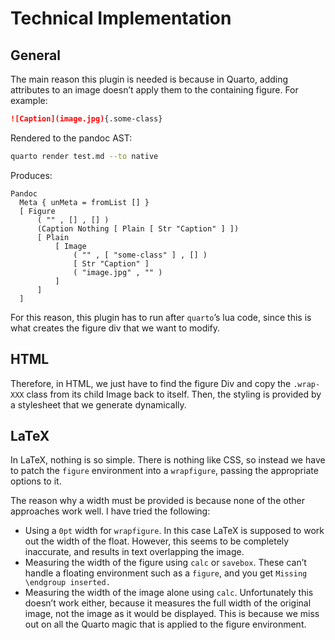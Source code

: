 # Technical Implementation

## General

The main reason this plugin is needed is because in Quarto, adding attributes to an image doesn't apply them to the containing figure.
For example:
```markdown
![Caption](image.jpg){.some-class}
```
Rendered to the pandoc AST:
```bash
quarto render test.md --to native
```

Produces:
```
Pandoc
  Meta { unMeta = fromList [] }
  [ Figure
      ( "" , [] , [] )
      (Caption Nothing [ Plain [ Str "Caption" ] ])
      [ Plain
          [ Image
              ( "" , [ "some-class" ] , [] )
              [ Str "Caption" ]
              ( "image.jpg" , "" )
          ]
      ]
  ]
```

For this reason, this plugin has to run after `quarto`'s lua code, since this is what creates the figure div that we want to modify.

## HTML

Therefore, in HTML, we just have to find the figure Div and copy the `.wrap-XXX` class from its child Image back to itself.
Then, the styling is provided by a stylesheet that we generate dynamically.

## LaTeX

In LaTeX, nothing is so simple.
There is nothing like CSS, so instead we have to patch the `figure` environment into a `wrapfigure`, passing the appropriate options to it.

The reason why a width must be provided is because none of the other approaches work well.
I have tried the following:

- Using a `0pt` width for `wrapfigure`. In this case LaTeX is supposed to work out the width of the float.  However, this seems to be completely inaccurate, and results in text overlapping the image.
- Measuring the width of the figure using `calc` or `savebox`. These can't handle a floating environment such as a `figure`, and you get ` Missing \endgroup inserted.`
- Measuring the width of the image alone using `calc`. Unfortunately this doesn't work either, because it measures the full width of the original image, not the image as it would be displayed. This is because we miss out on all the Quarto magic that is applied to the figure environment.

